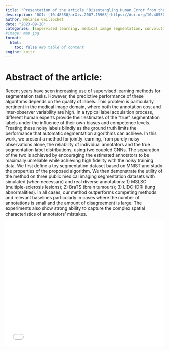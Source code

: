 ```yaml
---
title: "Presentation of the article 'Disentangling Human Error from the Ground Truth in Segmentation of Medical Images'"
description: "DOI: [10.48550/arXiv.2007.15963](https://doi.org/10.48550/arXiv.2007.15963){target='_blank'}"
author: Mélanie Gaillochet
date: "2023-09-20"
categories: [supervised learning, medical image segmentation, convolutional neural network]
#image: map.jpg
format:
  html:
    toc: false #No table of content
engine: knitr
---
```


# Abstract of the article:

Recent years have seen increasing use of supervised learning methods for segmentation tasks. However, the predictive performance of these algorithms depends on the quality of labels. This problem is particularly pertinent in the medical image domain, where both the annotation cost and inter-observer variability are high. In a typical label acquisition process, different human experts provide their estimates of the "true" segmentation labels under the influence of their own biases and competence levels. Treating these noisy labels blindly as the ground truth limits the performance that automatic segmentation algorithms can achieve. In this work, we present a method for jointly learning, from purely noisy observations alone, the reliability of individual annotators and the true segmentation label distributions, using two coupled CNNs. The separation of the two is achieved by encouraging the estimated annotators to be maximally unreliable while achieving high fidelity with the noisy training data. We first define a toy segmentation dataset based on MNIST and study the properties of the proposed algorithm. We then demonstrate the utility of the method on three public medical imaging segmentation datasets with simulated (when necessary) and real diverse annotations: 1) MSLSC (multiple-sclerosis lesions); 2) BraTS (brain tumours); 3) LIDC-IDRI (lung abnormalities). In all cases, our method outperforms competing methods and relevant baselines particularly in cases where the number of annotations is small and the amount of disagreement is large. The experiments also show strong ability to capture the complex spatial characteristics of annotators' mistakes. 


![](../../../docs/journalclub/pdfs/2023_09_20_Melanie_NoisyAnnotations.pdf){width=100% height=400}